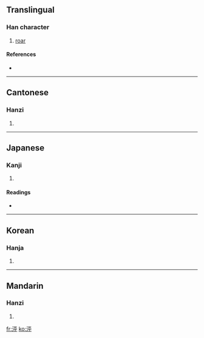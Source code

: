 {{see|洴}}
==Translingual==

===Han character===
{{Han char|rn=85|rad=水|as=05|sn=8|four=3024<sub>7</sub>|canj=水一火十 (EMFJ)}}

# [[roar]]

====References====
* {{Han ref|kx=0616.190|dkj=17296|dj=1011.020|hdz=31583.030|uh=6CD9|ud=27865|bh=CCF2|bd=52466}}

----

==Cantonese==

===Hanzi===
{{yue-hanzi|jyut=|y=ping4}}

# {{defn|Cantonese}}

----

==Japanese==

===Kanji===
{{ja-kanji|grade=|rs=水05}}

# {{defn|Japanese}}

====Readings====
* {{ja-readings|on=[[ほう]] (hō), [[へい]] (hei), [[びょう]] (byō)|kun=}}

----

==Korean==

===Hanja===
{{ko-hanja|hangeul=평|eumhun=|rv=pyeong|mr=p'yŏng|y=phyeng}}

# {{defn|Korean}}

----

==Mandarin==

===Hanzi===
{{cmn-hanzi|pin=[[píng]] ([[ping2]])|wg=p'ing<sup>2</sup>}}

# {{defn|Mandarin}}

[[fr:泙]]
[[ko:泙]]